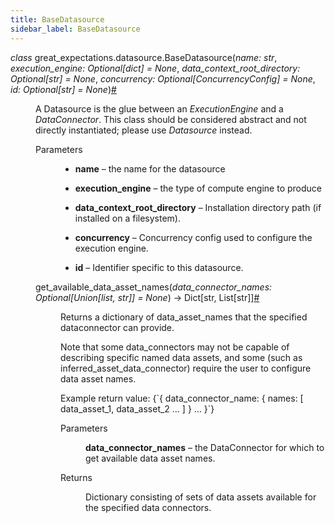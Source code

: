 ```yaml
---
title: BaseDatasource
sidebar_label: BaseDatasource
---
```


<section class="sphinx-api-doc" id="basedatasource">

<dl class="py class">
<dt class="sig sig-object py" id="great_expectations.datasource.BaseDatasource">
<em class="property"><span class="pre">class</span><span class="w"> </span></em><span class="sig-prename descclassname"><span class="pre">great_expectations.datasource.</span></span><span class="sig-name descname"><span class="pre">BaseDatasource</span></span><span class="sig-paren">(</span><em class="sig-param"><span class="n"><span class="pre">name</span></span><span class="p"><span class="pre">:</span></span><span class="w"> </span><span class="n"><span class="pre">str</span></span></em>, <em class="sig-param"><span class="n"><span class="pre">execution_engine</span></span><span class="p"><span class="pre">:</span></span><span class="w"> </span><span class="n"><span class="pre">Optional</span><span class="p"><span class="pre">[</span></span><span class="pre">dict</span><span class="p"><span class="pre">]</span></span></span><span class="w"> </span><span class="o"><span class="pre">=</span></span><span class="w"> </span><span class="default_value"><span class="pre">None</span></span></em>, <em class="sig-param"><span class="n"><span class="pre">data_context_root_directory</span></span><span class="p"><span class="pre">:</span></span><span class="w"> </span><span class="n"><span class="pre">Optional</span><span class="p"><span class="pre">[</span></span><span class="pre">str</span><span class="p"><span class="pre">]</span></span></span><span class="w"> </span><span class="o"><span class="pre">=</span></span><span class="w"> </span><span class="default_value"><span class="pre">None</span></span></em>, <em class="sig-param"><span class="n"><span class="pre">concurrency</span></span><span class="p"><span class="pre">:</span></span><span class="w"> </span><span class="n"><span class="pre">Optional</span><span class="p"><span class="pre">[</span></span><span class="pre">ConcurrencyConfig</span><span class="p"><span class="pre">]</span></span></span><span class="w"> </span><span class="o"><span class="pre">=</span></span><span class="w"> </span><span class="default_value"><span class="pre">None</span></span></em>, <em class="sig-param"><span class="n"><span class="pre">id</span></span><span class="p"><span class="pre">:</span></span><span class="w"> </span><span class="n"><span class="pre">Optional</span><span class="p"><span class="pre">[</span></span><span class="pre">str</span><span class="p"><span class="pre">]</span></span></span><span class="w"> </span><span class="o"><span class="pre">=</span></span><span class="w"> </span><span class="default_value"><span class="pre">None</span></span></em><span class="sig-paren">)</span><a class="headerlink" href="#great_expectations.datasource.BaseDatasource" title="Permalink to this definition">#</a></dt>
<dd><p>A Datasource is the glue between an <cite>ExecutionEngine</cite> and a <cite>DataConnector</cite>. This class should be considered
abstract and not directly instantiated; please use <cite>Datasource</cite> instead.</p>
<dl class="field-list simple">
<dt class="field-odd">Parameters</dt>
<dd class="field-odd"><ul class="simple">
<li><p><strong>name</strong> – the name for the datasource</p></li>
<li><p><strong>execution_engine</strong> – the type of compute engine to produce</p></li>
<li><p><strong>data_context_root_directory</strong> – Installation directory path (if installed on a filesystem).</p></li>
<li><p><strong>concurrency</strong> – Concurrency config used to configure the execution engine.</p></li>
<li><p><strong>id</strong> – Identifier specific to this datasource.</p></li>
</ul>
</dd>
</dl>
<dl class="py method">
<dt class="sig sig-object py" id="great_expectations.datasource.BaseDatasource.get_available_data_asset_names">
<span class="sig-name descname"><span class="pre">get_available_data_asset_names</span></span><span class="sig-paren">(</span><em class="sig-param"><span class="n"><span class="pre">data_connector_names</span></span><span class="p"><span class="pre">:</span></span><span class="w"> </span><span class="n"><span class="pre">Optional</span><span class="p"><span class="pre">[</span></span><span class="pre">Union</span><span class="p"><span class="pre">[</span></span><span class="pre">list</span><span class="p"><span class="pre">,</span></span><span class="w"> </span><span class="pre">str</span><span class="p"><span class="pre">]</span></span><span class="p"><span class="pre">]</span></span></span><span class="w"> </span><span class="o"><span class="pre">=</span></span><span class="w"> </span><span class="default_value"><span class="pre">None</span></span></em><span class="sig-paren">)</span> <span class="sig-return"><span class="sig-return-icon">→</span> <span class="sig-return-typehint"><span class="pre">Dict</span><span class="p"><span class="pre">[</span></span><span class="pre">str</span><span class="p"><span class="pre">,</span></span><span class="w"> </span><span class="pre">List</span><span class="p"><span class="pre">[</span></span><span class="pre">str</span><span class="p"><span class="pre">]</span></span><span class="p"><span class="pre">]</span></span></span></span><a class="headerlink" href="#great_expectations.datasource.BaseDatasource.get_available_data_asset_names" title="Permalink to this definition">#</a></dt>
<dd><p>Returns a dictionary of data_asset_names that the specified dataconnector can provide.</p>
<p>Note that some data_connectors may not be
capable of describing specific named data assets, and some (such as
inferred_asset_data_connector) require the user to configure
data asset names.</p>
<p>Example return value:
<CodeBlock language="python">{`{
  data_connector_name: {
    names: [ data_asset_1, data_asset_2 … ]
  }
  …
}`}</CodeBlock></p>
<dl class="field-list simple">
<dt class="field-odd">Parameters</dt>
<dd class="field-odd"><p><strong>data_connector_names</strong> – the DataConnector for which to get available data asset names.</p>
</dd>
<dt class="field-even">Returns</dt>
<dd class="field-even"><p>Dictionary consisting of sets of data assets available for the specified data connectors.</p>
</dd>
</dl>
</dd></dl>
</dd></dl>
</section>